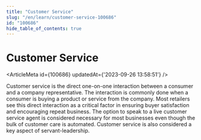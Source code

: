 ```yaml
---
title: "Customer Service"
slug: "/en/learn/customer-service-100686"
id: "100686"
hide_table_of_contents: true
---
```



# Customer Service

<ArticleMeta id={100686} updatedAt={'2023-09-26 13:58:51'} />
<div className='border-solid border-b border-t-0 my-4 border-[var(--ifm-color-gray-300)]' />

Customer service is the direct one-on-one interaction between a consumer and a company representative. The interaction is commonly done when a consumer is buying a product or service from the company. Most retailers see this direct interaction as a critical factor in ensuring buyer satisfaction and encouraging repeat business. The option to speak to a live customer service agent is considered necessary for most businesses even though the bulk of customer care is automated. Customer service is also considered a key aspect of servant-leadership.
